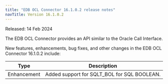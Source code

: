 ```yaml
---
title: "EDB OCL Connector 16.1.0.2 release notes"
navTitle: Version 16.1.0.2
---
```


Released: 14 Feb 2024

The EDB OCL Connector provides an API similar to the Oracle Call Interface.

New features, enhancements, bug fixes, and other changes in the EDB OCL Connector 16.1.0.2 include:

|    Type     |                         Description                         |
| ----------- | ----------------------------------------------------------- |
| Enhancement | Added support for SQLT_BOL for SQL BOOLEAN.                 |
